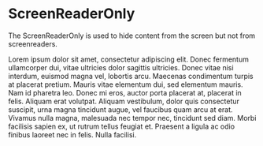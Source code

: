 
<Meta title="Components/ScreenReaderOnly" component={ScreenReaderOnly} />

# ScreenReaderOnly

The ScreenReaderOnly is used to hide content from the screen but not from screenreaders.

<Canvas>
	<Story name="ScreenReaderOnly">
		<ScreenReaderOnly>
			<p>
				Lorem ipsum dolor sit amet, consectetur adipiscing elit. Donec fermentum
				ullamcorper dui, vitae ultricies dolor sagittis ultricies. Donec vitae
				nisi interdum, euismod magna vel, lobortis arcu. Maecenas condimentum
				turpis at placerat pretium. Mauris vitae elementum dui, sed elementum
				mauris. Nam id pharetra leo. Donec mi eros, auctor porta placerat at,
				placerat in felis. Aliquam erat volutpat. Aliquam vestibulum, dolor quis
				consectetur suscipit, urna magna tincidunt augue, vel faucibus quam arcu
				at erat. Vivamus nulla magna, malesuada nec tempor nec, tincidunt sed
				diam. Morbi facilisis sapien ex, ut rutrum tellus feugiat et. Praesent a
				ligula ac odio finibus laoreet nec in felis. Nulla facilisi.
			</p>
		</ScreenReaderOnly>
	</Story>
</Canvas>
